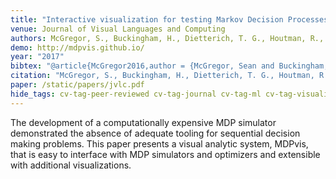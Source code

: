 ```yaml
---
title: "Interactive visualization for testing Markov Decision Processes: MDPVIS"
venue: Journal of Visual Languages and Computing
authors: McGregor, S., Buckingham, H., Dietterich, T. G., Houtman, R., Montgomery, C., & Metoyer, R.
demo: http://mdpvis.github.io/
year: "2017"
bibtex: "@article{McGregor2016,author = {McGregor, Sean and Buckingham, Hailey and Dietterich, Thomas G. and Houtman, Rachel and Montgomery, Claire and Metoyer, Ronald},file = {:Users/smcgregor/Downloads/InteractiveVisualizationforTestingMarkovDecisionProcesses.pdf:pdf},journal = {Journal of Visual Languages and Computing},title = {{Interactive visualization for testing Markov Decision Processes: MDPVIS}},year = {2016}}"
citation: "McGregor, S., Buckingham, H., Dietterich, T. G., Houtman, R., Montgomery, C., & Metoyer, R. (2016). Interactive visualization for testing Markov Decision Processes: MDPVIS. Journal of Visual Languages and Computing."
paper: /static/papers/jvlc.pdf
hide_tags: cv-tag-peer-reviewed cv-tag-journal cv-tag-ml cv-tag-visualization cv-tag-rl
---
```

The development of a computationally expensive MDP simulator demonstrated the absence of adequate tooling for sequential decision making problems. This paper presents a visual analytic system, MDPvis, that is easy to interface with MDP simulators and optimizers and extensible with additional visualizations.
